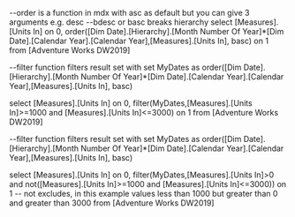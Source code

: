 --order is a function in mdx with asc as default but you can give 3 arguments e.g. desc
--bdesc or basc breaks hierarchy
select [Measures].[Units In] on 0,
order([Dim Date].[Hierarchy].[Month Number Of Year]*[Dim Date].[Calendar Year].[Calendar Year],[Measures].[Units In], basc) on 1
from [Adventure Works DW2019]


--filter function filters result set
with set MyDates as
order([Dim Date].[Hierarchy].[Month Number Of Year]*[Dim Date].[Calendar Year].[Calendar Year],[Measures].[Units In], basc)

select [Measures].[Units In] on 0,
filter(MyDates,[Measures].[Units In]>=1000 and [Measures].[Units In]<=3000) on 1
from [Adventure Works DW2019]

--filter function filters result set
with set MyDates as
order([Dim Date].[Hierarchy].[Month Number Of Year]*[Dim Date].[Calendar Year].[Calendar Year],[Measures].[Units In], basc)

select [Measures].[Units In] on 0,
filter(MyDates,[Measures].[Units In]>0 and not([Measures].[Units In]>=1000 and [Measures].[Units In]<=3000)) on 1 -- not excludes, in this example values less than 1000  but greater than 0 and greater than 3000
from [Adventure Works DW2019]



